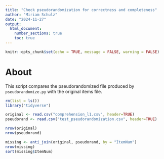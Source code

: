 ```yaml
---
title: "Check pseudorandomization for correctness and completeness"
author: "Miriam Schulz"
date: "2024-11-27"
output:
  html_document:
    number_sections: true
    toc: true
---
```



```r
knitr::opts_chunk$set(echo = TRUE, message = FALSE, warning = FALSE)
```


# About

This script compares the pseudorandomized file produced by `pseudorandomize.py` with the original items file.



```r
rm(list = ls())
library("tidyverse")
```


```r
original <- read.csv("comprehension_l1.csv", header=TRUE)
pseudorand <- read.csv("test_pseudorandomization.csv", header=TRUE)
```

```r
nrow(original)
nrow(pseudorand)
```

```r
missing <- anti_join(original, pseudorand, by = "ItemNum")
nrow(missing)
sort(missing$ItemNum)
```

